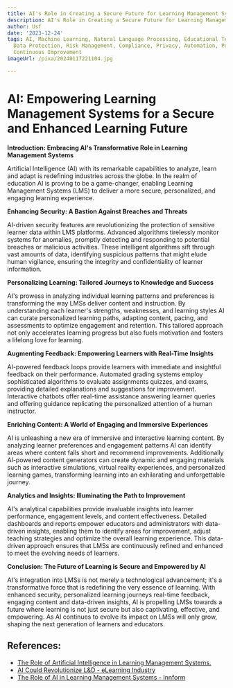```yaml
---
title: AI's Role in Creating a Secure Future for Learning Management Systems
description: AI's Role in Creating a Secure Future for Learning Management Systems
author: Usf
date: '2023-12-24'
tags: AI, Machine Learning, Natural Language Processing, Educational Technology, Security,
  Data Protection, Risk Management, Compliance, Privacy, Automation, Personalization,
  Continuous Improvement
imageUrl: /pixa/20240117221104.jpg

---
```

#  AI: Empowering Learning Management Systems for a  Secure and Enhanced Learning Future

**Introduction: Embracing  AI's Transformative Role in Learning Management Systems**

Artificial Intelligence (AI) with its remarkable capabilities to analyze, learn and adapt is redefining  industries  across the globe. In the realm of education AI is proving to be a game-changer, enabling  Learning Management Systems (LMS) to deliver a more secure, personalized, and engaging learning  experience.

**Enhancing Security: A Bastion Against Breaches and Threats**

AI-driven security features are revolutionizing  the protection of sensitive learner data within  LMS platforms. Advanced algorithms tirelessly monitor systems for anomalies, promptly detecting and responding to potential breaches or malicious activities. These intelligent algorithms sift through  vast amounts of data, identifying suspicious patterns that might elude human vigilance,  ensuring the integrity and confidentiality of learner information.

**Personalizing Learning:  Tailored  Journeys  to Knowledge and Success**

AI's  prowess in  analyzing individual learning patterns and preferences  is transforming the way LMSs deliver content and instruction. By understanding each learner's strengths, weaknesses, and learning  styles AI can curate personalized learning paths, adapting content, pacing,  and assessments to optimize  engagement and retention. This tailored approach not only accelerates  learning progress but also fuels motivation and fosters a lifelong love for learning.

**Augmenting Feedback:  Empowering Learners with Real-Time Insights**

AI-powered  feedback loops  provide learners with immediate and insightful feedback on their performance.  Automated  grading systems employ sophisticated algorithms to evaluate assignments quizzes, and exams, providing detailed explanations and  suggestions  for improvement. Interactive chatbots offer real-time assistance answering learner  queries and offering guidance replicating the personalized attention of a human instructor.

**Enriching Content: A World of Engaging and Immersive  Experiences**

AI is  unleashing a new era  of immersive and interactive learning content. By analyzing learner preferences and  engagement patterns AI can identify areas where content falls short and recommend improvements. Additionally AI-powered  content generators can create dynamic and engaging materials such as interactive simulations, virtual reality experiences, and personalized  learning games, transforming  learning into an exhilarating and unforgettable journey.

**Analytics and Insights: Illuminating the Path to Improvement**

AI's analytical capabilities provide invaluable insights into learner performance, engagement levels, and content effectiveness. Detailed dashboards and reports empower educators and  administrators with data-driven insights, enabling them to identify areas for improvement, adjust teaching strategies and optimize the overall learning experience. This data-driven approach ensures that LMSs are continuously refined and enhanced to meet the evolving needs of learners.

**Conclusion: The Future of  Learning is Secure and Empowered by AI**

AI's integration into LMSs is not merely a technological advancement; it's  a transformative force that is redefining the very essence of learning. With enhanced  security, personalized learning  journeys real-time feedback, engaging  content and data-driven insights, AI is propelling  LMSs towards a future where learning is not just secure but also captivating, effective, and  empowering. As AI continues to evolve its impact on LMSs will only grow, shaping the next  generation of learners  and educators.

## References:
- [The Role of Artificial Intelligence in Learning Management Systems.](https://medium.com/@priya.resbee/the-role-of-artificial-intelligence-in-learning-management-systems-7c2a55af0717)
- [AI Could Revolutionize L&D - eLearning Industry](https://elearningindustry.com/how-ai-could-revolutionize-the-landscape-of-learning-and-development)
- [The Role of AI in Learning Management Systems - Innform](https://www.innform.io/2023/10/03/the-role-of-ai-in-learning-management-systems/)
